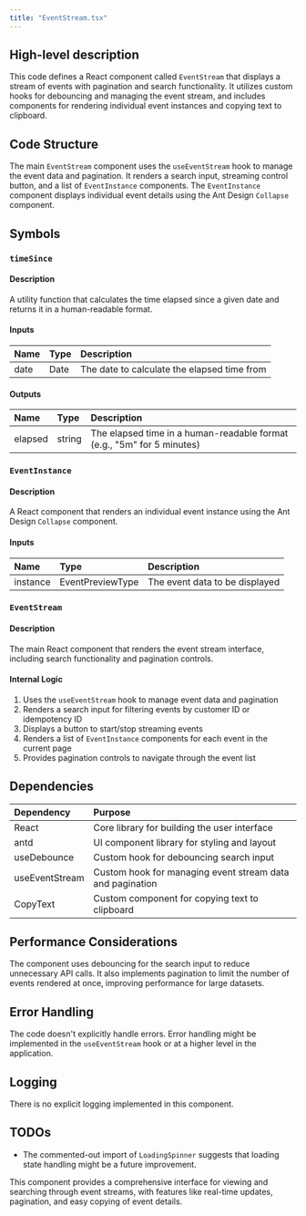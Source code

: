 ```yaml
---
title: "EventStream.tsx"
---
```


## High-level description
This code defines a React component called `EventStream` that displays a stream of events with pagination and search functionality. It utilizes custom hooks for debouncing and managing the event stream, and includes components for rendering individual event instances and copying text to clipboard.

## Code Structure
The main `EventStream` component uses the `useEventStream` hook to manage the event data and pagination. It renders a search input, streaming control button, and a list of `EventInstance` components. The `EventInstance` component displays individual event details using the Ant Design `Collapse` component.

## Symbols

### `timeSince`
#### Description
A utility function that calculates the time elapsed since a given date and returns it in a human-readable format.

#### Inputs
| Name | Type | Description |
|:-----|:-----|:------------|
| date | Date | The date to calculate the elapsed time from |

#### Outputs
| Name | Type | Description |
|:-----|:-----|:------------|
| elapsed | string | The elapsed time in a human-readable format (e.g., "5m" for 5 minutes) |

### `EventInstance`
#### Description
A React component that renders an individual event instance using the Ant Design `Collapse` component.

#### Inputs
| Name | Type | Description |
|:-----|:-----|:------------|
| instance | EventPreviewType | The event data to be displayed |

### `EventStream`
#### Description
The main React component that renders the event stream interface, including search functionality and pagination controls.

#### Internal Logic
1. Uses the `useEventStream` hook to manage event data and pagination
2. Renders a search input for filtering events by customer ID or idempotency ID
3. Displays a button to start/stop streaming events
4. Renders a list of `EventInstance` components for each event in the current page
5. Provides pagination controls to navigate through the event list

## Dependencies
| Dependency | Purpose |
|:-----------|:--------|
| React | Core library for building the user interface |
| antd | UI component library for styling and layout |
| useDebounce | Custom hook for debouncing search input |
| useEventStream | Custom hook for managing event stream data and pagination |
| CopyText | Custom component for copying text to clipboard |

## Performance Considerations
The component uses debouncing for the search input to reduce unnecessary API calls. It also implements pagination to limit the number of events rendered at once, improving performance for large datasets.

## Error Handling
The code doesn't explicitly handle errors. Error handling might be implemented in the `useEventStream` hook or at a higher level in the application.

## Logging
There is no explicit logging implemented in this component.

## TODOs
- The commented-out import of `LoadingSpinner` suggests that loading state handling might be a future improvement.

This component provides a comprehensive interface for viewing and searching through event streams, with features like real-time updates, pagination, and easy copying of event details.